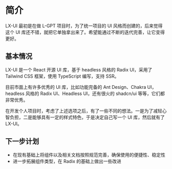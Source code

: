 
# 简介

<Callout type="info" emoji="💡">
  LX-UI 最初是在做 L-GPT 项目时，为了统一项目的 UI 风格而创建的，后来觉得这个 UI
  库还不错，就把它单独拿出来了。希望能通过不断的迭代完善，让它变得更好。
</Callout>

## 基本情况

LX-UI 是一个 React 开源 UI 库，基于 headless 风格的 Radix UI，采用了 Tailwind CSS 框架，使用 TypeScript 编写，支持 SSR。

目前市面上有许多优秀的 UI 库，比如功能完备的 Ant Design、Chakra UI，headless 风格的 Radix UI、Headless UI，还有很火的 shadcn/ui 等等，它们都非常优秀。

在开发个人项目时，考虑了上述选项之后，有了一些不同的想法。一是为了减轻心智负担，二是能够具有一定的样式特色，于是决定自己写一个 UI 库，然后就有了 LX-UI。

## 下一步计划

- 在现有基础上将组件以及相关文档按照规范完善，确保使用的便捷性、稳定性
- 进一步拓展组件类型，在 Radix 的基础上做出一些改进
